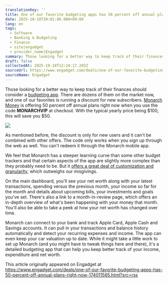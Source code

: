 ```yaml
---
translationKey: ''
title: One of our favorite budgeting apps has 50 percent off annual plans right now
date: 2025-10-18T20:01:00.000+09:00
lang: en
tags:
  - Software
  - Banking & Budgeting
  - Finance
  - site|engadget
  - provider_name|Engadget
summary: Those looking for a better way to keep track of their finances should consider a budgeting app. There are dozens of them on the market now, and one of our favorites is running a discount for new subscribers. Monarch Money is offering 50 percent off annual plans right now when you use the code MONARCHVIP at checkout. With the typical yearly price being $100, this will save you $50.
draft: false
collectedAt: 2025-10-18T12:24:17.203Z
sourceUrl: https://www.engadget.com/deals/one-of-our-favorite-budgeting-apps-has-50-percent-off-annual-plans-right-now-174011565.html?src=rss
sourceName: Engadget
---
```

Those looking for a better way to keep track of their finances should consider a [budgeting app](https://www.engadget.com/apps/best-budgeting-apps-120036303.html). There are dozens of them on the market now, and one of our favorites is running a discount for new subscribers. [Monarch Money](https://shopping.yahoo.com/rdlw?merchantId=3944d027-cb89-4eee-bf6b-148604c29ff9&siteId=us-engadget&pageId=1p-autolink&contentUuid=07209026-3487-417e-9b66-aaab79027199&featureId=text-link&merchantName=Monarch+Money&linkText=Monarch+Money&custData=eyJzb3VyY2VOYW1lIjoiV2ViLURlc2t0b3AtVmVyaXpvbiIsImxhbmRpbmdVcmwiOiJodHRwczovL3d3dy5tb25hcmNobW9uZXkuY29tLyIsImNvbnRlbnRVdWlkIjoiMDcyMDkwMjYtMzQ4Ny00MTdlLTliNjYtYWFhYjc5MDI3MTk5Iiwib3JpZ2luYWxVcmwiOiJodHRwczovL3d3dy5tb25hcmNobW9uZXkuY29tLyJ9&signature=AQAAAT0Ut7Nem4rsZGbkFVAwL4KNEnrEGyd3WNDQRuV2G2lr&gcReferrer=https%3A%2F%2Fwww.monarchmoney.com%2F) is offering 50 percent off annual plans right now when you use the code **MONARCHVIP** at checkout. With the typical yearly price being $100, this will save you $50.

![](https://s.yimg.com/ny/api/res/1.2/wYzZp94bzvZKiAD5SzGVVg--/YXBwaWQ9aGlnaGxhbmRlcjt3PTI0MDA7aD0xMzUw/https://s.yimg.com/os/creatr-uploaded-images/2025-10/bbc6fec0-a8f5-11f0-b9f4-3a833197801f)

As mentioned before, the discount is only for new users and it can't be combined with other offers. The code only works when you sign up through the web as well. You can't redeem it through the Monarch mobile app.

We feel that Monarch has a steeper learning curve than some other budget trackers and that certain aspects of the app are slightly more complex than they probably need to be. But it [offers a great deal of customization and granularity](https://www.engadget.com/apps/best-budgeting-apps-120036303.html), which outweighs our misgivings.

On the main dashboard, you'll see your net worth along with your latest transactions, spending versus the previous month, your income so far for the month and details about upcoming bills, your investments and goals you've set. There's also a link to a month-in-review page, which offers an in-depth overview of what's been happening with your money that month. You'll also be able to take a peek at how your net worth has changed over time.

Monarch can connect to your bank and track Apple Card, Apple Cash and Savings accounts. It can pull in your transactions and balance history automatically and detect your recurring expenses and income. The app can even keep your car valuation up to date. While it might take a little work to set up Monarch (and you might have to tweak things here and there), it's a detailed budgeting app that can help you keep better track of your income, expenditure and net worth.

This article originally appeared on Engadget at https://www.engadget.com/deals/one-of-our-favorite-budgeting-apps-has-50-percent-off-annual-plans-right-now-174011565.html?src=rss
